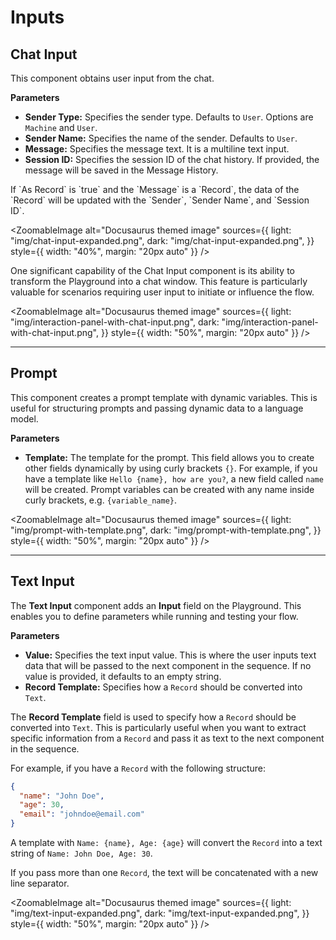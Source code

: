 
# Inputs

## Chat Input

This component obtains user input from the chat.

**Parameters**

- **Sender Type:** Specifies the sender type. Defaults to `User`. Options are `Machine` and `User`.
- **Sender Name:** Specifies the name of the sender. Defaults to `User`.
- **Message:** Specifies the message text. It is a multiline text input.
- **Session ID:** Specifies the session ID of the chat history. If provided, the message will be saved in the Message History.

<Admonition type="note" title="Note">
  <p>
    If `As Record` is `true` and the `Message` is a `Record`, the data of the
    `Record` will be updated with the `Sender`, `Sender Name`, and `Session ID`.
  </p>
</Admonition>

<ZoomableImage
  alt="Docusaurus themed image"
  sources={{
    light: "img/chat-input-expanded.png",
    dark: "img/chat-input-expanded.png",
  }}
  style={{ width: "40%", margin: "20px auto" }}
/>

One significant capability of the Chat Input component is its ability to transform the Playground into a chat window. This feature is particularly valuable for scenarios requiring user input to initiate or influence the flow.

<ZoomableImage
  alt="Docusaurus themed image"
  sources={{
    light: "img/interaction-panel-with-chat-input.png",
    dark: "img/interaction-panel-with-chat-input.png",
  }}
  style={{ width: "50%", margin: "20px auto" }}
/>

---

## Prompt

This component creates a prompt template with dynamic variables. This is useful for structuring prompts and passing dynamic data to a language model.

**Parameters**

- **Template:** The template for the prompt. This field allows you to create other fields dynamically by using curly brackets `{}`. For example, if you have a template like `Hello {name}, how are you?`, a new field called `name` will be created. Prompt variables can be created with any name inside curly brackets, e.g. `{variable_name}`.

<ZoomableImage
  alt="Docusaurus themed image"
  sources={{
    light: "img/prompt-with-template.png",
    dark: "img/prompt-with-template.png",
  }}
  style={{ width: "50%", margin: "20px auto" }}
/>

---

## Text Input

The **Text Input** component adds an **Input** field on the Playground. This enables you to define parameters while running and testing your flow.

**Parameters**

- **Value:** Specifies the text input value. This is where the user inputs text data that will be passed to the next component in the sequence. If no value is provided, it defaults to an empty string.
- **Record Template:** Specifies how a `Record` should be converted into `Text`.

The **Record Template** field is used to specify how a `Record` should be converted into `Text`. This is particularly useful when you want to extract specific information from a `Record` and pass it as text to the next component in the sequence.

For example, if you have a `Record` with the following structure:

```json
{
  "name": "John Doe",
  "age": 30,
  "email": "johndoe@email.com"
}
```

A template with `Name: {name}, Age: {age}` will convert the `Record` into a text string of `Name: John Doe, Age: 30`.

If you pass more than one `Record`, the text will be concatenated with a new line separator.

<ZoomableImage
  alt="Docusaurus themed image"
  sources={{
    light: "img/text-input-expanded.png",
    dark: "img/text-input-expanded.png",
  }}
  style={{ width: "50%", margin: "20px auto" }}
/>
